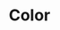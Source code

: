 ---
title: Color
description: Product by Color adalah Product yang memiliki harga dibawah Rp. 100.000
---